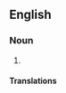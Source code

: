 {{also|blacklead}}

==English==

===Noun===
{{en-noun|-}}

# {{synonym of|en|graphite}} {{gloss|one of the [[allotrope]]s of [[carbon]]}}

====Translations====
{{trans-see|graphite}}